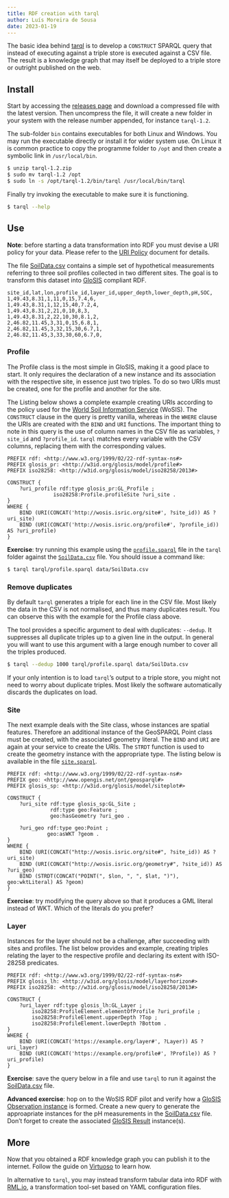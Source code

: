 ```yaml
---
title: RDF creation with tarql
author: Luís Moreira de Sousa
date: 2023-01-19
---
```


The basic idea behind [tarql](https://tarql.github.io/) is to develop a `CONSTRUCT` SPARQL query that
instead of executing against a triple store is executed against a CSV file. The
result is a knowledge graph that may itself be deployed to a triple store or
outright published on the web.

Install
-------

Start by accessing the [releases page](https://github.com/tarql/tarql/releases)
and download a compressed file with the latest version. Then uncompress the
file, it will create a new folder in your system with the release number
appended, for instance `tarql-1.2`.

The sub-folder `bin` contains executables for both Linux and Windows. You may
run the executable directly or install it for wider system use. On Linux it is
common practice to copy the programme folder to `/opt` and then create a
symbolic link in `/usr/local/bin`.

```bash
$ unzip tarql-1.2.zip
$ sudo mv tarql-1.2 /opt
$ sudo ln -s /opt/tarql-1.2/bin/tarql /usr/local/bin/tarql
```

Finally try invoking the executable to make sure it is functioning.

```bash
$ tarql --help
```

Use
---

**Note**: before starting a data transformation into RDF you must devise a URI
policy for your data. Please refer to the [URI Policy](uri.qmd) document for
details.

The file [SoilData.csv](data/SoilData.csv) contains a simple set of hypothetical
measurements referring to three soil profiles collected in two different sites.
The goal is to transform this dataset into
[GloSIS](https://github.com/rapw3k/glosis) compliant RDF.

```csv
site_id,lat,lon,profile_id,layer_id,upper_depth,lower_depth,pH,SOC,
1,49.43,8.31,1,11,0,15,7.4,6,
1,49.43,8.31,1,12,15,40,7.2,4,
1,49.43,8.31,2,21,0,10,8,3,
1,49.43,8.31,2,22,10,30,8.1,2,
2,46.82,11.45,3,31,0,15,6.8,1,
2,46.82,11.45,3,32,15,30,6.7,1,
2,46.82,11.45,3,33,30,60,6.7,0,
```

### Profile

The Profile class is the most simple in GloSIS, making it a good place to
start. It only requires the declaration of a new instance and its association
with the respective site, in essence just two triples. To do so two URIs must be
created, one for the profile and another for the site. 

The Listing below shows a complete example creating URIs according to the policy
used for the [World Soil Information
Service](https://www.isric.org/explore/wosis) (WoSIS). The `CONSTRUCT` clause in
the query is pretty vanilla, whereas in the `WHERE` clause the URIs are created
with the `BIND` and `URI` functions. The important thing to note in this query
is the use of column names in the CSV file as variables, `?site_id` and
`?profile_id`. `tarql` matches every variable with the CSV columns, replacing
them with the corresponding values. 

```sparql
PREFIX rdf: <http://www.w3.org/1999/02/22-rdf-syntax-ns#>
PREFIX glosis_pr: <http://w3id.org/glosis/model/profile#>
PREFIX iso28258: <http://w3id.org/glosis/model/iso28258/2013#>

CONSTRUCT { 
    ?uri_profile rdf:type glosis_pr:GL_Profile ; 
               iso28258:Profile.profileSite ?uri_site .
}
WHERE {
    BIND (URI(CONCAT('http://wosis.isric.org/site#', ?site_id)) AS ?uri_site)
    BIND (URI(CONCAT('http://wosis.isric.org/profile#', ?profile_id)) AS ?uri_profile)
}
```

**Exercise**: try running this example using the [`profile.sparql`](tarql/profile.sparql) file in the
`tarql` folder against the [`SoilData.csv`](data/SoilData.csv) file. You should
issue a command like:

```bash
$ tarql tarql/profile.sparql data/SoilData.csv
```

### Remove duplicates

By default `tarql` generates a triple for each line in the CSV file. Most likely the
data in the CSV is not normalised, and thus many duplicates result. You can
observe this with the example for the Profile class above. 

The tool provides a specific argument to deal with duplicates: `--dedup`. It
suppresses all duplicate triples up to a given line in the output. In general you
will want to use this argument with a large enough number to cover all the
triples produced.

```bash
$ tarql --dedup 1000 tarql/profile.sparql data/SoilData.csv
```  

If your only intention is to load `tarql`'s output to a triple store, you might not need to
worry about duplicate triples. Most likely the software automatically discards
the duplicates on load.

### Site

The next example deals with the Site class, whose instances are spatial
features. Therefore an additional instance of the GeoSPARQL Point class must be
created, with the associated geometry literal. The `BIND` and `URI` are again at
your service to create the URIs. The `STRDT` function is used to create the
geometry instance with the appropriate type. The listing below is available in
the file [`site.sparql`](tarql/site.sparql).

```sparql
PREFIX rdf: <http://www.w3.org/1999/02/22-rdf-syntax-ns#>
PREFIX geo: <http://www.opengis.net/ont/geosparql#>
PREFIX glosis_sp: <http://w3id.org/glosis/model/siteplot#>

CONSTRUCT { 
    ?uri_site rdf:type glosis_sp:GL_Site ;
              rdf:type geo:Feature ;
              geo:hasGeometry ?uri_geo .

    ?uri_geo rdf:type geo:Point ; 
             geo:asWKT ?geom .
}
WHERE {
    BIND (URI(CONCAT("http://wosis.isric.org/site#", ?site_id)) AS ?uri_site)
    BIND (URI(CONCAT("http://wosis.isric.org/geometry#", ?site_id)) AS ?uri_geo)
    BIND (STRDT(CONCAT("POINT(", $lon, ", ", $lat, ")"), geo:wktLiteral) AS ?geom)
}
```

**Exercise**: try modifying the query above so that it produces a GML literal
instead of WKT. Which of the literals do you prefer?

### Layer

Instances for the layer should not be a challenge, after succeeding with sites and
profiles. The list below provides and example, creating triples relating the
layer to the respective profile and declaring its extent with ISO-28258
predicates. 

```sparql
PREFIX rdf: <http://www.w3.org/1999/02/22-rdf-syntax-ns#>
PREFIX glosis_lh: <http://w3id.org/glosis/model/layerhorizon#>
PREFIX iso28258: <http://w3id.org/glosis/model/iso28258/2013#>

CONSTRUCT { 
    ?uri_layer rdf:type glosis_lh:GL_Layer ; 
        iso28258:ProfileElement.elementOfProfile ?uri_profile ;
        iso28258:ProfileElement.upperDepth ?Top ;
        iso28258:ProfileElement.lowerDepth ?Bottom .
}
WHERE {
    BIND (URI(CONCAT('https://example.org/layer#', ?Layer)) AS ?uri_layer)
    BIND (URI(CONCAT('https://example.org/profile#', ?Profile)) AS ?uri_profile)
}
```

**Exercise**: save the query below in a file and use `tarql` to run it against
the [SoilData.csv](data/SoilData.csv) file. 


**Advanced exercise**: hop on to the WoSIS RDF pilot and verify how a [GloSIS
Observation
instance](https://virtuoso.isric.org/describe/?url=http%3A%2F%2Fwosis.isric.org%2Fobservation%234180696&sid=11)
is formed. Create a new query to generate the approapriate instances for the pH
measurements in the [SoilData.csv](data/SoilData.csv) file. Don't forget to
create the associated [GloSIS
Result](https://virtuoso.isric.org/describe/?url=http%3A%2F%2Fwosis.isric.org%2Fresult%234180696&sas=SAME_AS_OFF&sid=11)
instance(s).

More
----

Now that you obtained a RDF knowledge graph you can publish it to the internet.
Follow the guide on [Virtuoso](virtuoso.qmd) to learn how.

In alternative to `tarql`, you may instead transform tabular data into RDF with
[RML.io](rml.qmd), a transformation tool-set based on YAML configuration files.
